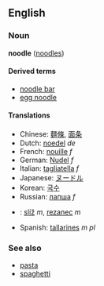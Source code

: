 ==English==
===Noun===
'''noodle''' ([[noodles]])

====Derived terms====
*[[noodle bar]]
*[[egg noodle]]

====Translations====
*Chinese: [[麵條]], [[面条]]
*Dutch: [[noedel]] ''de''
*French: [[nouille]] ''f''
*German: [[Nudel]] ''f''
*Italian: [[tagliatella]] ''f''
*Japanese: [[ヌードル]]
*Korean: [[국수]]
*Russian: [[лапша]] ''f''
*{{sk}}: [[slíž]] ''m'', [[rezanec]] ''m''
*Spanish: [[tallarines]] ''m pl''

===See also===
*[[pasta]]
*[[spaghetti]]